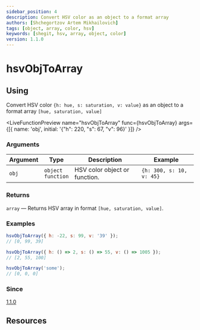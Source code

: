 ```yaml
---
sidebar_position: 4
description: Convert HSV color as an object to a format array
authors: [Shchegortzov Artem Mikhailovich]
tags: [object, array, color, hsv]
keywords: [shegit, hsv, array, object, color]
version: 1.1.0
---
```




# hsvObjToArray

## Using

Convert HSV color `{h: hue, s: saturation, v: value}` as an object to a format array `[hue, saturation, value]`

<LiveFunctionPreview
  name="hsvObjToArray"
  func={hsvObjToArray}
  args={[{ name: 'obj', initial: '{"h": 220, "s": 67, "v": 96}' }]}
/>

### Arguments

| Argument | Type                       | Description                   | Example                  |
| -------- | -------------------------- | ----------------------------- | ------------------------ |
| `obj`    | `object` <br /> `function` | HSV color object or function. | `{h: 300, s: 10, v: 45}` |

### Returns

`array` — Returns HSV array in format `[hue, saturation, value]`.

### Examples

```js
hsvObjToArray({ h: -22, s: 99, v: '39' });
// [0, 99, 39]

hsvObjToArray({ h: () => 2, s: () => 55, v: () => 1005 });
// [2, 55, 100]

hsvObjToArray('some');
// [0, 0, 0]
```

### Since

[1.1.0](https://www.npmjs.com/package/shegit/v/1.1.0)

## Resources

<div style={{ display: 'flex', gap: 20 }}>
  <GitHubResourceButton linkPath={constants.resourceLinkPath} />
</div>
